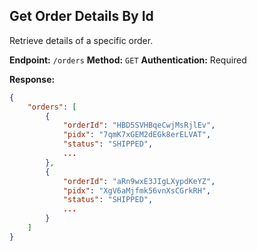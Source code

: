 ## Get Order Details By Id

Retrieve details of a specific order.

**Endpoint:** `/orders`
**Method:** `GET`
**Authentication:** Required

**Response:**

```json
{
	"orders": [
		{
			"orderId": "HBD5SVHBqeCwjMsRjlEv",
			"pidx": "7qmK7xGEM2dEGk8erELVAT",
			"status": "SHIPPED",
            ...
		},
		{
			"orderId": "aRn9wxE3JIgLXypdKeYZ",
			"pidx": "XgV6aMjfmk56vnXsCGrkRH",
			"status": "SHIPPED",
            ...
		}
	]
}
```

